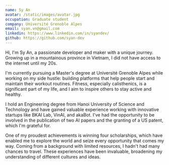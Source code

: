 ```yaml
---
name: Sy An
avatar: /static/images/avatar.jpg
occupation: Graduate student
company: Université Grenoble Alpes
email: syan.vn@gmail.com
linkedin: https://www.linkedin.com/in/syandev/
github: https://github.com/syan-dev
---
```


Hi, I'm Sy An, a passionate developer and maker with a unique journey. Growing up in a mountainous province in Vietnam, I did not have access to the internet until my 20s.

I'm currently pursuing a Master's degree at Université Grenoble Alpes while working on my side hustle: building platforms that help people start and maintain their workout routines. Fitness, especially calisthenics, is a significant part of my life, and I aim to inspire others to stay active and healthy.

I hold an Engineering degree from Hanoi University of Science and Technology and have gained valuable experience working with innovative startups like BKAI Lab, VinAI, and akaBot. I've had the opportunity to be involved in the publication of two AI papers and the granting of a US patent, which I'm grateful for.

One of my proudest achievements is winning four scholarships, which have enabled me to explore the world and seize every opportunity that comes my way. Coming from a background with limited resources, I hadn't had many chances to travel. These experiences have been invaluable, broadening my understanding of different cultures and ideas.
